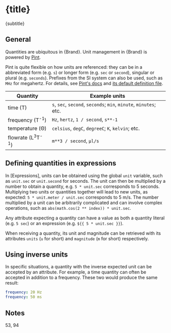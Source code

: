 


# {title}

<p className="lead">{subtitle}</p>


## General

Quantities are ubiquitous in {Brand}. Unit management in {Brand} is powered by [Pint](https://pint.readthedocs.io/en/0.20.1/index.html).


Pint is quite flexible on how units are referenced: they can be in a abbreviated form (e.g. `s`) or longer form (e.g. `sec` or `second`), singular or plural (e.g. `seconds`). Prefixes from the SI system can also be used, such as `MHz` for megahertz. For details, see [Pint's docs](https://pint.readthedocs.io/en/0.20.1/user/defining-quantities.html) and [its default definition file](https://github.com/hgrecco/pint/blob/master/pint/default_en.txt).

| Quantity | Example units |
|-|-|
| time (T) | `s`, `sec`, `second`, `seconds`; `min`, `minute`, `minutes`; etc. |
| frequency (T<sup>-1</sup>) | `Hz`, `hertz`, `1 / second`, `s**-1` |
| temperature (Θ) | `celsius`, `degC`, `degreeC`; `K`, `kelvin`; etc. |
| flowrate (L<sup>3</sup>T<sup>-1</sup>) | `m**3 / second`, `µl/s` |


## Defining quantities in expressions

In [Expressions], units can be obtained using the global `unit` variable, such as `unit.sec` or `unit.second` for seconds. The unit can then be multiplied by a number to obtain a quantity, e.g. `5 * unit.sec` corresponds to 5 seconds. Multiplying two units or quantities together will lead to new units, as expected: `5 * unit.meter / unit.sec` corresponds to 5 m/s. The number multiplied by a unit can be arbitrarily complicated and can involve complex operations, such as `abs(math.cos(2 ** index)) * unit.sec`.

Any attribute expecting a quantity can have a value as both a quantity literal (e.g. `5 sec`) or an expression (e.g. `${{ 5 * unit.sec }}`).

When receiving a quantity, its unit and magnitude can be retrieved with its attributes `units` (`u` for short) and `magnitude` (`m` for short) respectively.


## Using inverse units

In specific situations, a quantity with the inverse expected unit can be accepted by an attribute. For example, a time quantity can often be accepted in addition to a frequency. These two would produce the same result:

```yml
frequency: 20 Hz
frequency: 50 ms
```


## Notes

53, 94
